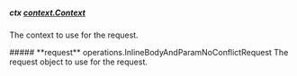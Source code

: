 
##### **ctx** [context.Context](https://pkg.go.dev/context#Context)
The context to use for the request.

<Collapsible>
    ##### **request** operations.InlineBodyAndParamNoConflictRequest
    The request object to use for the request.
    <Collapsible.Break/>
    <InlineBodyAndParamNoConflictRequest/>
</Collapsible>

